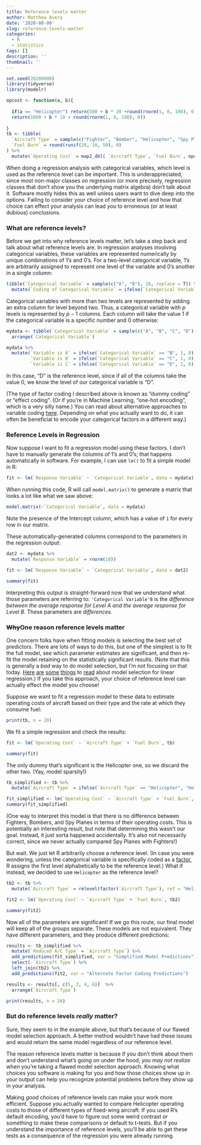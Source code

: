 ```yaml
---
title: Reference levels matter
author: Matthew Avery
date: '2020-08-08'
slug: reference-levels-matter
categories:
  - R
  - statistics
tags: []
description: ''
thumbnail: ''
---
```


```r
set.seed(20200808)
library(tidyverse)
library(modelr)

opcost <- function(a, b){
  
  if(a == "Helicopter") return(500 + b * 20 +round(rnorm(1, 0, 100), 0))
  return(1000 + b * 10 + round(rnorm(1, 0, 100), 0))
  
}
tb <- tibble(
  `Aircraft Type` = sample(c("Fighter", "Bomber", "Helicopter", "Spy Plane"), 20, replace = T),
  `Fuel Burn` = round(runif(20, 10, 50), 0)
) %>% 
  mutate(`Operating Cost` = map2_dbl( `Aircraft Type`, `Fuel Burn`, opcost))

```

When doing a regression analysis with categorical variables, which level is used as the reference level can be important. This is underappreciated, since most non-major classes on regression (or more precisely, regression classes that don't show you the underlying matrix algebra) don't talk about it. Software mostly hides this as well unless users want to dive deep into the options. Failing to consider your choice of reference level and how that choice can effect your analysis can lead you to erroneous (or at least dubious) conclusions. 

### What are reference levels?

Before we get into why reference levels matter, let's take a step back and talk about what reference levels are. In regression analyses involving categorical variables, these variables are represented numerically by unique combinations of 1's and 0's. For a two-level categorical variable, 1's are arbitrarily assigned to represent one level of the variable and 0's another in a single column:

```r

tibble(`Categorical Variable` = sample(c("A", "B"), 10, replace = T)) %>% 
  mutate(`Coding of Categorical Variable` = ifelse(`Categorical Variable` == "B", 1, 0))

```


Categorical variables with more than two levels are represented by adding an extra column for level beyond two. Thus, a categorical variable with $p$ levels is represented by $p-1$ columns. Each column will take the value $1$ if the categorical variable is a specific number and $0$ otherwise:


```r

mydata <- tibble(`Categorical Variable` = sample(c("A", "B", "C", "D"), 10, replace = T))%>% 
  arrange(`Categorical Variable`) 

mydata %>% 
  mutate(`Variable is A` = ifelse(`Categorical Variable` == "B", 1, 0),
         `Variable is B` = ifelse(`Categorical Variable` == "C", 1, 0),
         `Variable is C` = ifelse(`Categorical Variable` == "D", 1, 0)) 

```

In this case, "D" is the reference level, since if all of the columns take the value 0, we know the level of our categorical variable is "D". 

(The type of factor coding I described above is known as "dummy coding" or "effect coding". (Or if you're in Machine Learning, "one-hot encoding", which is a very silly name.) You can read about alternative approaches to variable coding <a href = "https://stats.idre.ucla.edu/spss/faq/coding-systems-for-categorical-variables-in-regression-analysis/">here</a>. Depending on what you actually want to do, it can often be beneficial to encode your categorical factors in a different way.) 

### Reference Levels in Regression

Now suppose I want to fit a regression model using these factors. I don't have to manually generate the columns of 1's and 0's; that happens automatically in software. For example, I can use `lm()` to fit a simple model in R:

```r
fit <- lm(`Response Variable` ~ `Categorical Variable`, data = mydata)

```

When running this code, R will call `model.matrix()` to generate a matrix that looks a lot like what we saw above:

```r
model.matrix(~`Categorical Variable`, data = mydata)
```

Note the presence of the Intercept column, which has a value of `1` for every row in our matrix. 

These automatically-generated columns correspond to the parameters in the regression output:

```r
dat2 <- mydata %>% 
  mutate(`Response Variable` = rnorm(10))

fit <- lm(`Response Variable` ~ `Categorical Variable`, data = dat2)

```

```r
summary(fit)
```

Interpreting this output is straight-forward now that we understand what those parameters are referring to: `'Categorical Variable'B` is the *difference between the average response for Level A and the average response for Level B*. These parameters are *differences*. 

### <strike>Why</strike>One reason reference levels matter

One concern folks have when fitting models is selecting the best set of predictors. There are lots of ways to do this, but one of the simplest is to fit the full model, see which parameter estimates are significant, and then re-fit the model retaining on the statistically significant results. (Note that this is generally a *bad* way to do model selection, but I'm not focusing on that today. <a href = "http://r-statistics.co/Model-Selection-in-R.html">Here</a> <a href = "https://en.wikipedia.org/wiki/Model_selection">are</a> <a href = "http://www.stat.columbia.edu/~madigan/W2025/notes/linear.pdf">some</a> <a href = "http://statweb.stanford.edu/~jtaylo/courses/stats203/notes/selection.pdf">things</a> to <a href = "https://statisticsbyjim.com/regression/model-specification-variable-selection/">read</a> about model selection for linear regression.) If you take this approach, your choice of reference level can actually effect the model you choose! 

Suppose we want to fit a regression model to these data to estimate operating costs of aircraft based on their type and the rate at which they consume fuel:


```r

print(tb, n = 20)

```


We fit a simple regression and check the results:

```r

fit <- lm(`Operating Cost` ~ `Aircraft Type` + `Fuel Burn`, tb)

summary(fit)
```

The only dummy that's significant is the Helicopter one, so we discard the other two. (Yay, model sparsity!) 

```r

tb_simplified <- tb %>% 
  mutate(`Aircraft Type` = ifelse(`Aircraft Type` == "Helicopter", "Helicopter", "Other"))

fit_simplified <- lm(`Operating Cost` ~ `Aircraft Type` + `Fuel Burn`, tb_simplified)
summary(fit_simplified)
```

(One way to interpret this model is that there is no difference between Fighters, Bombers, and Spy Planes in terms of their operating costs. This is potentially an interesting result, but note that determining this wasn't our goal. Instead, it just sorta happened accidentally. It's also not necessarily correct, since we never actually compared Spy Planes with Fighters!)

But wait. We just let R arbitrarily choose a reference level. (In case you were wondering, unless the categorical variable is specifically coded as a <a href = "https://www.stat.berkeley.edu/~s133/factors.html">factor</a>, R assigns the first level alphabetically to be the reference level.) What if instead, we decided to use `Helicopter` as the reference level?

```r
tb2 <- tb %>% 
  mutate(`Aircraft Type` = relevel(factor(`Aircraft Type`), ref = "Helicopter"))

fit2 <- lm(`Operating Cost` ~ `Aircraft Type` + `Fuel Burn`, tb2)

summary(fit2)
```

Now all of the parameters are significant! If we go this route, our final model will keep all of the groups separate. These models are not equivalent. They have different parameters, and they produce different predictions:

```r

results <- tb_simplified %>% 
  mutate(`Reduced A/C Type` = `Aircraft Type`) %>% 
  add_predictions(fit_simplified, var = "Simplified Model Predictions") %>% 
  select(-`Aircraft Type`) %>% 
  left_join(tb2) %>% 
  add_predictions(fit2, var = "Alternate Factor Coding Predictions")

results <- results[, c(5, 3, 4, 6)]  %>% 
  arrange(`Aircraft Type`)

print(results, n = 20)

```

### But do reference levels *really* matter?

Sure, they seem to in the example above, but that's because of our flawed model selection approach. A better method wouldn't have had these issues and would return the same model regardless of our reference level.

The reason reference levels matter is because if you don't think about them and don't understand what's going on under the hood, *you may not realize* when you're taking a flawed model selection approach. Knowing what choices you software is making for you and how those choices show up in your output can help you recognize potential problems before they show up in your analysis. 

Making *good* choices of reference levels can make your work more efficient. Suppose you actually wanted to compare Helicopter operating costs to those of different types of fixed-wing aircraft. If you used R's default encoding, you'd have to figure out some weird contrast or something to make these comparisons or default to t-tests. But if you understand the importance of reference levels, you'll be able to get these tests as a consequence of the regression you were already running. 
